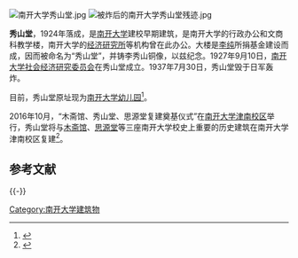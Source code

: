 [[File:南开大学秀山堂.jpg|thumb]]
[[File:被炸后的南开大学秀山堂残迹.jpg|thumb]]

'''秀山堂'''，1924年落成，是[[南开大学|南开大学]]建校早期建筑，是南开大学的行政办公和文商科教学楼，南开大学的[[南开大学经济研究所|经济研究所]]等机构曾在此办公。大楼是[[李纯_(民国)|李纯]]所捐基金建设而成，因而被命名为“秀山堂”，并铸李秀山铜像，以兹纪念。1927年9月10日，[[南开大学社会经济研究委员会|南开大学社会经济研究委员会]]在秀山堂成立。1937年7月30日，秀山堂毁于日军轰炸。

目前，秀山堂原址现为[[南开大学幼儿园|南开大学幼儿园]]<ref>{{cite news|title=李纯与“秀山堂”|url=http://news.sina.com.cn/o/2004-10-08/09563854089s.shtml|accessdate=2016-07-30|agency=今晚报}}</ref>。

2016年10月，“木斋馆、秀山堂、思源堂复建奠基仪式”在[[南开大学津南校区|南开大学津南校区]]举行，秀山堂将与[[木斋馆|木斋馆]]、[[思源堂|思源堂]]等三座南开大学校史上重要的历史建筑在南开大学津南校区复建<ref>{{cite news|author1=郝静秋|title=木斋馆、秀山堂、思源堂复建奠基仪式举行|url=http://news.nankai.edu.cn/nkyw/system/2016/10/19/000300095.shtml|agency=南开大学新闻网|date=2016-10-19|access-date=2017-11-25|archive-url=https://web.archive.org/web/20171120133241/http://news.nankai.edu.cn/nkyw/system/2016/10/19/000300095.shtml|archive-date=2017-11-20|dead-url=yes}}</ref>。


== 参考文献 ==
{{Reflist}}

{{-}}
{{南开大学}}
[[Category:南开大学建筑物|Category:南开大学建筑物]]